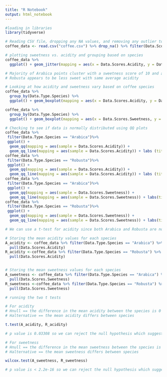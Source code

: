 ```yaml
---
title: "R Notebook"
output: html_notebook
---
```

```r
#loading in libraries
library(tidyverse)
```


```r
# Reading CSV file, dropping any NA values, and removing any outlier total scores that are 0 (coffee was not rated)
coffee_data <- read.csv("coffee.csv") %>% drop_na() %>% filter(Data.Scores.Total != 0)
``` 


```r
# plotting sweetness vs. acidity and grouping based on species
coffee_data %>%
  ggplot() + geom_jitter(mapping = aes(x = Data.Scores.Acidity, y = Data.Scores.Sweetness, color = Data.Type.Species)) + labs(x = "Acidity Score", y = "Sweetness Score", colour = "Species", size = "Data Set Size") + theme_minimal()

# Majority of Arabica points cluster with a sweetness score of 10 and a acidity score between 7 and 8.
# Robusta appears to be less sweet with same average acidity
```
```r
# Looking at how acidity and sweetness vary based on coffee species
coffee_data %>%
  group_by(Data.Type.Species) %>%
  ggplot() + geom_boxplot(mapping = aes(x = Data.Scores.Acidity, y = Data.Type.Species))

coffee_data %>%
  group_by(Data.Type.Species) %>%
  ggplot() + geom_boxplot(mapping = aes(x = Data.Scores.Sweetness, y = Data.Type.Species))
```

```r
# Checking to see if data is normally distributed using QQ plots
coffee_data %>%
 filter(Data.Type.Species == "Arabica")%>%
 ggplot() +
  geom_qq(mapping = aes(sample = Data.Scores.Acidity)) +
  geom_qq_line(mapping = aes(sample = Data.Scores.Acidity)) + labs (title = "QQ plot of Arabica Acidity", y = "Actual Acidity Score", x = "Theoretical Acidity Score") + theme_minimal()
coffee_data %>%
 filter(Data.Type.Species == "Robusta")%>%
 ggplot() +
  geom_qq(mapping = aes(sample = Data.Scores.Acidity)) +
  geom_qq_line(mapping = aes(sample = Data.Scores.Acidity)) + labs (title = "QQ plot of Robusta Acidity", y = "Actual Acidity Score", x = "Theoretical Acidity Score") + theme_minimal()
coffee_data %>%
 filter(Data.Type.Species == "Arabica")%>%
 ggplot() +
  geom_qq(mapping = aes(sample = Data.Scores.Sweetness)) +
  geom_qq_line(mapping = aes(sample = Data.Scores.Sweetness)) + labs(title = "QQ plot of Arabica Sweetness", y = "Actual Sweetness Score", x = "Theoretical Sweetness Score") + theme_minimal()
coffee_data %>%
 filter(Data.Type.Species == "Robusta")%>%
 ggplot() +
  geom_qq(mapping = aes(sample = Data.Scores.Sweetness)) +
  geom_qq_line(mapping = aes(sample = Data.Scores.Sweetness)) + labs(title = "QQ plot of Robusta Sweetness", y = "Actual Sweetness Score", x = "Theoretical Sweetness Score") + theme_minimal()
```

```r
# We can use a t-test for acidity since both Arabica and Robusta are normally distributed. For sweetness, since the species were not normally distributed, we used a Wilcoxon Rank Sum Test.

# Storing the mean acidity values for each species
A_acidity <- coffee_data %>% filter(Data.Type.Species == "Arabica") %>%
  pull(Data.Scores.Acidity)
R_acidity <-coffee_data %>% filter(Data.Type.Species == "Robusta") %>%
  pull(Data.Scores.Acidity)


# Storing the mean sweetness values for each species
A_sweetness <- coffee_data %>% filter(Data.Type.Species == "Arabica") %>%
  pull(Data.Scores.Sweetness)
R_sweetness <-coffee_data %>% filter(Data.Type.Species == "Robusta") %>%
  pull(Data.Scores.Sweetness)
```

```r
# running the two t tests

# For acidity
# Hnull == the difference in the mean acidity between the species is 0 
# Halternative == the mean acidity differs between species

t.test(A_acidity, R_acidity)

# p value is 0.03308 so we can reject the null hypothesis which suggests that there is a statistically significant difference in acidity between the species.
```

``` r
# For sweetness
# Hnull == the difference in the mean sweetness between the species is 0 
# Halternative == the mean sweetness differs between species

wilcox.test(A_sweetness, R_sweetness)

# p value is < 2.2e-16 so we can reject the null hypothesis which suggests that there is a statistically significant difference in sweetness between the species.

```


